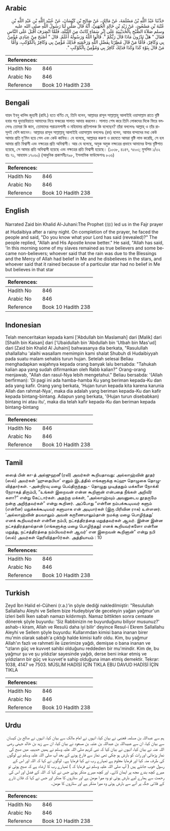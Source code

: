## Arabic


<div dir="rtl" lang="ar" style={{fontSize:'larger',backgroundColor:'#f8f9fa',padding:20}}>
حَدَّثَنَا عَبْدُ اللَّهِ بْنُ مَسْلَمَةَ، عَنْ مَالِكٍ، عَنْ صَالِحِ بْنِ كَيْسَانَ، عَنْ عُبَيْدِ اللَّهِ بْنِ عَبْدِ اللَّهِ بْنِ عُتْبَةَ بْنِ مَسْعُودٍ، عَنْ زَيْدِ بْنِ خَالِدٍ الْجُهَنِيِّ، أَنَّهُ قَالَ صَلَّى لَنَا رَسُولُ اللَّهِ صلى الله عليه وسلم صَلاَةَ الصُّبْحِ بِالْحُدَيْبِيَةِ عَلَى إِثْرِ سَمَاءٍ كَانَتْ مِنَ اللَّيْلَةِ، فَلَمَّا انْصَرَفَ أَقْبَلَ عَلَى النَّاسِ فَقَالَ ‏"‏ هَلْ تَدْرُونَ مَاذَا قَالَ رَبُّكُمْ ‏"‏‏.‏ قَالُوا اللَّهُ وَرَسُولُهُ أَعْلَمُ‏.‏ قَالَ ‏"‏ أَصْبَحَ مِنْ عِبَادِي مُؤْمِنٌ بِي وَكَافِرٌ، فَأَمَّا مَنْ قَالَ مُطِرْنَا بِفَضْلِ اللَّهِ وَرَحْمَتِهِ فَذَلِكَ مُؤْمِنٌ بِي وَكَافِرٌ بِالْكَوْكَبِ، وَأَمَّا مَنْ قَالَ بِنَوْءِ كَذَا وَكَذَا فَذَلِكَ كَافِرٌ بِي وَمُؤْمِنٌ بِالْكَوْكَبِ ‏"‏‏.‏
</div>
<div style={{backgroundColor:'#f8f9fa',padding:20, marginBottom: 10}}><table> <thead> <tr> <th>References:</th> <th></th> </tr> </thead> <tbody><tr><td>Hadith No</td><td>846</td></tr><tr><td>Arabic No</td><td>846</td></tr><tr><td>Reference</td><td>Book 10 Hadith 238</td></tr></tbody></table></div>

## Bengali


<div dir="ltr" lang="bn" style={{fontSize:'larger',backgroundColor:'#f8f9fa',padding:20}}>
যায়দ ইবনু খালিদ জুহানী (রাযি.) হতে বর্ণিত যে, তিনি বলেন, আল্লাহর রাসূল সাল্লাল্লাহু আলাইহি ওয়াসাল্লাম রাতে বৃষ্টি হবার পর হুদায়বিয়াতে আমাদের নিয়ে ফজরের সালাত আদায় করলেন। সালাত শেষ করে তিনি লোকদের দিকে ফিরে বললেনঃ তোমরা কি জান, তোমাদের পরাক্রমশালী ও মহিমাময় প্রতিপালক কি বলেছেন? তাঁরা বললেনঃ আল্লাহ্ ও তাঁর রাসূলই বেশি জানেন। আল্লাহর রাসূল সাল্লাল্লাহু আলাইহি ওয়াসাল্লাম বললেনঃ (রব) বলেন, আমার বান্দাদের মধ্য কেউ আমার প্রতি মু’মিন হয়ে গেল এবং কেউ কাফির। যে বলেছে, আল্লাহর করুণা ও রহমতে আমরা বৃষ্টি লাভ করেছি, সে হল আমার প্রতি বিশ্বাসী এবং নক্ষত্রের প্রতি অবিশ্বাসী। আর যে বলেছে, অমুক অমুক নক্ষত্রের প্রভাবে আমাদের উপর বৃষ্টিপাত হয়েছে, সে আমার প্রতি অবিশ্বাসী হয়েছে এবং নক্ষত্রের প্রতি বিশ্বাসী হয়েছে। (১০৩৮, ৪১৪৭, ৭৫০৩; মুসলিম ১/৩২ হাঃ ৭১, আহমাদ ১৭০৬০) (আধুনিক প্রকাশনীঃ৭৯৮, ইসলামিক ফাউন্ডেশনঃ ৮০৬)
</div>
<div style={{backgroundColor:'#f8f9fa',padding:20, marginBottom: 10}}><table> <thead> <tr> <th>References:</th> <th></th> </tr> </thead> <tbody><tr><td>Hadith No</td><td>846</td></tr><tr><td>Arabic No</td><td>846</td></tr><tr><td>Reference</td><td>Book 10 Hadith 238</td></tr></tbody></table></div>

## English


<div dir="ltr" lang="en" style={{fontSize:'larger',backgroundColor:'#f8f9fa',padding:20}}>
Narrated Zaid bin Khalid Al-Juhani:The Prophet (ﷺ) led us in the Fajr prayer at Hudaibiya after a rainy night. On completion of the prayer, he faced the people and said, "Do you know what your Lord has said (revealed)?" The people replied, "Allah and His Apostle know better." He said, "Allah has said, 'In this morning some of my slaves remained as true believers and some became non-believers; whoever said that the rain was due to the Blessings and the Mercy of Allah had belief in Me and he disbelieves in the stars, and whoever said that it rained because of a particular star had no belief in Me but believes in that star
</div>
<div style={{backgroundColor:'#f8f9fa',padding:20, marginBottom: 10}}><table> <thead> <tr> <th>References:</th> <th></th> </tr> </thead> <tbody><tr><td>Hadith No</td><td>846</td></tr><tr><td>Arabic No</td><td>846</td></tr><tr><td>Reference</td><td>Book 10 Hadith 238</td></tr></tbody></table></div>

## Indonesian


<div dir="ltr" lang="id" style={{fontSize:'larger',backgroundColor:'#f8f9fa',padding:20}}>
Telah menceritakan kepada kami ['Abdullah bin Maslamah] dari [Malik] dari [Shalih bin Kaisan] dari ['Ubaidullah bin 'Abdullah bin 'Utbah bin Mas'ud] dari [Zaid bin Khalid Al Juhaini] bahwasanya dia berkata, "Rasulullah shallallahu 'alaihi wasallam memimpin kami shalat Shubuh di Hudaibiyyah pada suatu malam sehabis turun hujan. Setelah selesai Beliau menghadapkan wajahnya kepada orang banyak lalu bersabda: "Tahukah kalian apa yang sudah difirmankan oleh Rabb kalian?" Orang-orang menjawab, "Allah dan rasul-Nya lebih mengetahui." Beliau bersabda: '(Allah berfirman): 'Di pagi ini ada hamba-hamba Ku yang beriman kepada-Ku dan ada yang kafir. Orang yang berkata, 'Hujan turun kepada kita karena karunia Allah dan rahmat-Nya', maka dia adalah yang beriman kepada-Ku dan kafir kepada bintang-bintang. Adapun yang berkata, '(Hujan turun disebabkan) bintang ini atau itu', maka dia telah kafir kepada-Ku dan beriman kepada bintang-bintang
</div>
<div style={{backgroundColor:'#f8f9fa',padding:20, marginBottom: 10}}><table> <thead> <tr> <th>References:</th> <th></th> </tr> </thead> <tbody><tr><td>Hadith No</td><td>846</td></tr><tr><td>Arabic No</td><td>846</td></tr><tr><td>Reference</td><td>Book 10 Hadith 238</td></tr></tbody></table></div>

## Tamil


<div dir="ltr" lang="ta" style={{fontSize:'larger',backgroundColor:'#f8f9fa',padding:20}}>
ஸைத் பின் கா-த் அல்ஜுஹனீ (ரலி) அவர்கள் கூறியதாவது: அல்லாஹ்வின் தூதர் (ஸல்) அவர்கள் ‘ஹுதைபியா’ எனும் இடத்தில் எங்களுக்கு சுப்ஹு தொழுகை தொழுவித்தார்கள். -அன்றிரவு மழை பெய்திருந்தது.- தொழுது முடித்ததும் மக்களை நோக்கி நேராகத் திரும்பி, “உங்கள் இறைவன் என்ன கூறினான் என்பதை நீங்கள் அறிவீர் களா?” என்று கேட்டார்கள். அதற்கு மக்கள், “அல்லாஹ்வும் அவனுடைய தூதருமே நன்கு அறிந்தவர்கள்” என்று கூறினர். அப்போது “என்னை நம்பக்கூடியவர் களும் (என்னை) மறுக்கக்கூடியவர் களுமாக என் அடியார்கள் (இரு பிரிவின ராக) உள்ளனர். ‘அல்லாஹ்வின் தயவாலும் அவன் கருணையாலும்தான் நமக்கு மழை பொழிந்தது’ எனக் கூறியவர்கள் என்னை நம்பி, நட்சத்திரத்தை மறுத்தவர்கள் ஆவர். இன்ன இன்ன நட்சத்திரத்தால்தான் (எங்களுக்கு மழை பொழிந்தது) எனக் கூறியவர்களோ என்னை மறுத்து, நட்சத்திரத்தை நம்பியவர்கள் ஆவர்’ என இறைவன் கூறினான்” என்று நபி (ஸல்) அவர்கள் தெரிவித்தாôர்கள். அத்தியாயம் : 10
</div>
<div style={{backgroundColor:'#f8f9fa',padding:20, marginBottom: 10}}><table> <thead> <tr> <th>References:</th> <th></th> </tr> </thead> <tbody><tr><td>Hadith No</td><td>846</td></tr><tr><td>Arabic No</td><td>846</td></tr><tr><td>Reference</td><td>Book 10 Hadith 238</td></tr></tbody></table></div>

## Turkish


<div dir="ltr" lang="tr" style={{fontSize:'larger',backgroundColor:'#f8f9fa',padding:20}}>
Zeyd İbn Halid el-Cüheni (r.a.)'in şöyle dediği nakledilmiştir: "Resulullah Sallallahu Aleyhi ve Sellem bize Hudeybiye'de geceleyin yağan yağmur'un izleri belli İken sabah namazı kıldırmıştı. Namaz bittikten sonra cemaate dönerek şöyle buyurdu: 'Siz Rabbinizin ne buyurduğunu biliyor musunuz?' ashab-ı kiram, Allah ve Resulü daha iyi bilir' deyince Resul-i Ekrem Sallallahu Aleyhi ve Sellem şöyle buyurdu: Kullarımdan kimisi bana inanan birer mu'min olarak sabah'a çıktığı halde kimisi kafir oldu. Kim, bu yağmur Allah'ın fazlı ve rahmeti ile üzerimize yağdı, demişse o bana inanan ve “ızların güç ve kuvvet sahibi oIduğunu reddeden bir mu'mindir. Kim de, bu yağmur şu ve şu yıldızlar sayesinde yağdı, derse beni inkar etmiş ve yıldızların bir güç ve kuvvet'e sahip olduğuna iman etmiş demektir. Tekrar: 1038, 4147 ve 7503. MÜSLİM HADİSİ İÇİN TIKLA EBU DAVUD HADİSİ İÇİN TIKLA
</div>
<div style={{backgroundColor:'#f8f9fa',padding:20, marginBottom: 10}}><table> <thead> <tr> <th>References:</th> <th></th> </tr> </thead> <tbody><tr><td>Hadith No</td><td>846</td></tr><tr><td>Arabic No</td><td>846</td></tr><tr><td>Reference</td><td>Book 10 Hadith 238</td></tr></tbody></table></div>

## Urdu


<div dir="rtl" lang="ur" style={{fontSize:'larger',backgroundColor:'#f8f9fa',padding:20}}>
ہم سے عبداللہ بن مسلمہ قعنبی نے بیان کیا، انہوں نے امام مالک سے بیان کیا، انہوں نے صالح بن کیسان سے بیان کیا، ان سے عبیداللہ بن عبداللہ بن عتبہ بن مسعود نے بیان کیا، ان سے زید بن خالد جہنی رضی اللہ عنہ نے بیان کیا، انہوں نے بیان کیا کہ نبی کریم صلی اللہ علیہ وسلم نے ہمیں حدیبیہ میں صبح کی نماز پڑھائی اور رات کو بارش ہو چکی تھی نماز سے فارغ ہونے کے بعد آپ صلی اللہ علیہ وسلم نے لوگوں کی طرف منہ کیا اور فرمایا معلوم ہے تمہارے رب نے کیا فرمایا ہے۔ لوگوں نے کہا کہ اللہ اور اس کے رسول خوب جانتے ہیں ( آپ صلی اللہ علیہ وسلم نے فرمایا کہ ) تمہارے رب کا ارشاد ہے کہ صبح ہوئی تو میرے کچھ بندے مجھ پر ایمان لائے۔ اور کچھ میرے منکر ہوئے جس نے کہا کہ اللہ کے فضل اور اس کی رحمت سے ہمارے لیے بارش ہوئی تو وہ میرا مومن ہے اور ستاروں کا منکر اور جس نے کہا کہ فلاں تارے کے فلانی جگہ پر آنے سے بارش ہوئی وہ میرا منکر ہے اور ستاروں کا مومن۔
</div>
<div style={{backgroundColor:'#f8f9fa',padding:20, marginBottom: 10}}><table> <thead> <tr> <th>References:</th> <th></th> </tr> </thead> <tbody><tr><td>Hadith No</td><td>846</td></tr><tr><td>Arabic No</td><td>846</td></tr><tr><td>Reference</td><td>Book 10 Hadith 238</td></tr></tbody></table></div>